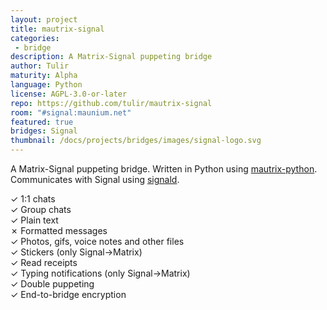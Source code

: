 ```yaml
---
layout: project
title: mautrix-signal
categories:
 - bridge
description: A Matrix-Signal puppeting bridge
author: Tulir
maturity: Alpha
language: Python
license: AGPL-3.0-or-later
repo: https://github.com/tulir/mautrix-signal
room: "#signal:maunium.net"
featured: true
bridges: Signal
thumbnail: /docs/projects/bridges/images/signal-logo.svg
---
```


A Matrix-Signal puppeting bridge. Written in Python using [mautrix-python](https://matrix.org/docs/projects/sdk/mautrix-python.html).
Communicates with Signal using [signald](https://gitlab.com/signald/signald).

✓ 1:1 chats  
✓ Group chats  
✓ Plain text  
✗ Formatted messages  
✓ Photos, gifs, voice notes and other files  
✓ Stickers (only Signal->Matrix)  
✓ Read receipts  
✓ Typing notifications (only Signal->Matrix)  
✓ Double puppeting  
✓ End-to-bridge encryption
